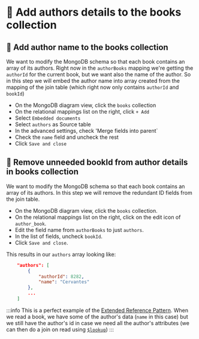 
# 👐 Add authors details to the books collection

## 👐 Add author name to the books collection

We want to modify the MongoDB schema so that each book contains an array of its authors. Right now in the `authorBooks` mapping we're getting the `authorId` for the current book, but we want also the name of the author. So in this step we will embed the author name into array created from the mapping of the join table (which right now only contains `authorId` and `bookId`)

- On the MongoDB diagram view, click the `books` collection
- On the relational mappings list on the right, click `+ Add`
- Select `Embedded documents`
- Select `authors` as Source table
- In the advanced settings, check 'Merge fields into parent`
- Check the `name` field and uncheck the rest
- Click `Save and close` 


<Screenshot url="http://127.0.0.1:8278" src="img/130-image-001.png" alt="Screenshot of the connect modal" />

## 👐 Remove unneeded bookId from author details in books collection

We want to modify the MongoDB schema so that each book contains an array of its authors.
In this step we will remove the redundant ID fields from the join table. 

- On the MongoDB diagram view, click the `books` collection.
- On the relational mappings list on the right, click on the edit icon of `author_book`.
- Edit the field name from `authorBooks` to just `authors`.
- In the list of fields, uncheck `bookId`. 
- Click `Save and close`.

This results in our `authors` array looking like:

```json
    "authors": [
        {
            "authorId": 8282,
            "name": "Cervantes"
        },
        ...
    ]
```

<Screenshot url="http://127.0.0.1:8278" src="img/140-image-001.png" alt="Screenshot of the connect modal" />


:::info
This is a perfect example of the [Extended Reference Pattern](https://www.mongodb.com/blog/post/building-with-patterns-the-extended-reference-pattern). When we read a book, we have some of the author's data (`name` in this case) but we still have the author's id in case we need all the author's attributes (we can then do a join on read using [`$lookup`](https://www.mongodb.com/docs/manual/reference/operator/aggregation/lookup/))
:::